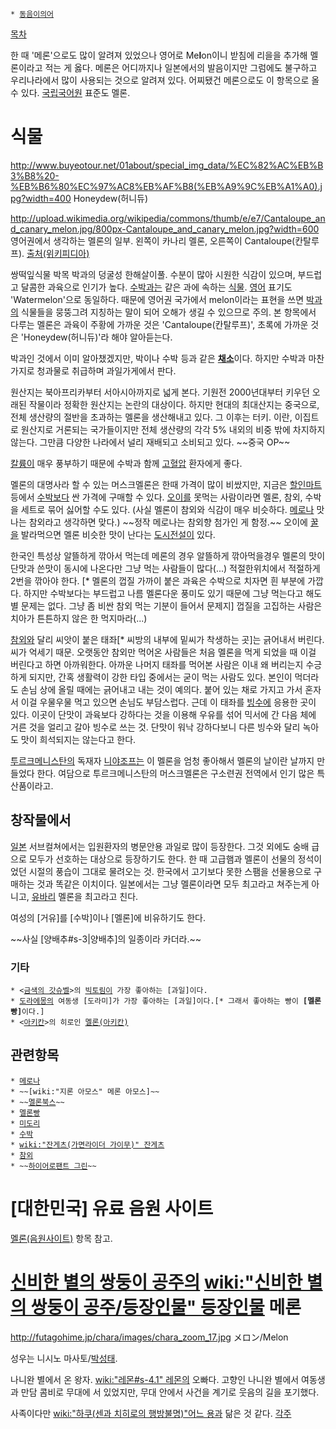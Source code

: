  * [[동음이의어]]

[[목차]]

한 때 '메론'으로도 많이 알려져 있었으나 영어로 Me'''l'''on이니 받침에 리을을 추가해 멜론이라고 적는 게 옳다. 메론은 어디까지나 일본에서의 발음이지만 그럼에도 불구하고 우리나라에서 많이 사용되는 것으로 알려져 있다. 어찌됐건 메론으로도 이 항목으로 올 수 있다. [[국립국어원]] 표준도 멜론.

= 식물 =
http://www.buyeotour.net/01about/special_img_data/%EC%82%AC%EB%B3%B8%20-%EB%B6%80%EC%97%AC8%EB%AF%B8(%EB%A9%9C%EB%A1%A0).jpg?width=400
Honeydew(허니듀)

http://upload.wikimedia.org/wikipedia/commons/thumb/e/e7/Cantaloupe_and_canary_melon.jpg/800px-Cantaloupe_and_canary_melon.jpg?width=600 영어권에서 생각하는 멜론의 일부. 왼쪽이 카나리 멜론, 오른쪽이 Cantaloupe(칸탈루프). [http://en.wikipedia.org/wiki/File:Cantaloupe_and_canary_melon.jpg 출처(위키피디아)]


쌍떡잎식물 박목 박과의 덩굴성 한해살이풀. 수분이 많아 시원한 식감이 있으며, 부드럽고 달콤한 과육으로 인기가 높다. [[수박]]과는 같은 과에 속하는 [[식물]]. [[영어]] 표기도 'Watermelon'으로 동일하다. 때문에 영어권 국가에서 melon이라는 표현을 쓰면 [[박]]과의 식물들을 뭉뚱그려 지칭하는 말이 되어 오해가 생길 수 있으므로 주의. 본 항목에서 다루는 멜론은 과육이 주황에 가까운 것은 'Cantaloupe(칸탈루프)', 초록에 가까운 것은 'Honeydew(허니듀)'라 해야 알아듣는다. 

박과인 것에서 이미 알아챘겠지만, 박이나 수박 등과 같은 '''[[채소]]'''이다. 하지만 수박과 마찬가지로 청과물로 취급하며 과일가게에서 판다. 

원산지는 북아프리카부터 서아시아까지로 넓게 본다. 기원전 2000년대부터 키우던 오래된 작물이라 정확한 원산지는 논란의 대상이다. 하지만 현대의 최대산지는 중국으로, 전체 생산량의 절반을 초과하는 멜론을 생산해내고 있다. 그 이후는 터키. 이란, 이집트로 원산지로 거론되는 국가들이지만 전체 생산량의 각각 5% 내외의 비중 밖에 차지하지 않는다. 그만큼 다양한 나라에서 널리 재배되고 소비되고 있다. ~~중국 OP~~ 

[[칼륨]]이 매우 풍부하기 때문에 수박과 함께 [[고혈압]] 환자에게 좋다.

멜론의 대명사라 할 수 있는 머스크멜론은 한때 가격이 많이 비쌌지만, 지금은 [[할인마트]] 등에서 [[수박]]보다 싼 가격에 구매할 수 있다. [[오이]]를 못먹는 사람이라면 멜론, 참외, 수박을 세트로 묶어 싫어할 수도 있다. (사실 멜론이 참외와 식감이 매우 비슷하다. [[메로나]] 맛 나는 참외라고 생각하면 맞다.) ~~정작 메로나는 참외향 첨가인 게 함정.~~ 오이에 [[꿀]]을 발라먹으면 멜론 비슷한 맛이 난다는 [[도시전설]]이 있다.

한국인 특성상 알뜰하게 깎아서 먹는데 메론의 경우 알뜰하게 깎아먹을경우 멜론의 맛이 단맛과 쓴맛이 동시에 나온다만 그냥 먹는 사람들이 많다(...) 적절한위치에서 적절하게 2번을 깎아야 한다. [* 멜론의 껍질 가까이 붙은 과육은 수박으로 치자면 흰 부분에 가깝다. 하지만 수박보다는 부드럽고 나름 멜론다운 풍미도 있기 때문에 그냥 먹는다고 해도 별 문제는 없다. 그냥 좀 비싼 참외 먹는 기분이 들어서 문제지] 껍질을 고집하는 사람은 치아가 튼튼하지 않은 한 먹지마라(...)

[[참외]]와 달리 씨앗이 붙은 태좌[* 씨방의 내부에 밑씨가 착생하는 곳]는 긁어내서 버린다. 씨가 억세기 때문. 오랫동안 참외만 먹어온 사람들은 처음 멜론을 먹게 되었을 때 이걸 버린다고 하면 아까워한다. 아까운 나머지 태좌를 먹어본 사람은 이내 왜 버리는지 수긍하게 되지만, 간혹 생활력이 강한 타입 중에서는 굳이 먹는 사람도 있다. 본인이 먹더라도 손님 상에 올릴 때에는 긁어내고 내는 것이 예의다. 붙어 있는 채로 가지고 가서 혼자서 이걸 우물우물 먹고 있으면 손님도 부담스럽다. 근데 이 태좌를 [[빙수]]에 응용한 곳이 있다. 이곳이 단맛이 과육보다 강하다는 것을 이용해 우유를 섞어 믹서에 간 다음 체에 거른 것을 얼리고 갈아 빙수로 쓰는 것. 단맛이 워낙 강하다보니 다른 빙수와 달리 녹아도 맛이 희석되지는 않는다고 한다.

[[투르크메니스탄]]의 독재자 [[니야조프]]는 이 멜론을 엄청 좋아해서 멜론의 날이란 날까지 만들었다 한다. 여담으로 투르크메니스탄의 머스크멜론은 구소련권 전역에서 인기 많은 특산품이라고.
== 창작물에서 ==
[[일본]] 서브컬쳐에서는 입원환자의 병문안용 과일로 많이 등장한다. 그것 외에도 숭배 급으로 모두가 선호하는 대상으로 등장하기도 한다. 한 때 고급햄과 멜론이 선물의 정석이었던 시절의 풍습이 그대로 물려오는 것. 한국에서 고기보다 못한 스팸을 선물용으로 구매하는 것과 똑같은 이치이다. 일본에서는 그냥 멜론이라면 모두 최고라고 쳐주는게 아니고, [[유바리]] 멜론을 최고라고 친다.

여성의 [거유]를 [수박]이나 [멜론]에 비유하기도 한다.

~~사실 [양배추#s-3|양배추]의 일종이라 카더라.~~

=== 기타 ===
 * <[[금색의 갓슈벨]]>의 [[빅토림]]이 가장 좋아하는 [과일]이다.
 * [[도라에몽]]의 여동생 [도라미]가 가장 좋아하는 [과일]이다.[* 그래서 좋아하는 빵이 '''[멜론빵]'''이다.]
 * <[[아키칸]]>의 히로인 [[멜론(아키칸)]]

== 관련항목 == 
 * [[메로나]]
 * ~~[wiki:"지론 아모스" 메론 아모스]~~
 * ~~[[멜론북스]]~~
 * [[멜론빵]]
 * [[미도리]]
 * [[수박]]
 * [[wiki:"잔게츠(가면라이더 가이무)" 잔게츠]]
 * [[참외]]
 * ~~[[하이어로팬트 그린]]~~

= [대한민국] 유료 음원 사이트 =
[[멜론(음원사이트)]] 항목 참고.

= [[신비한 별의 쌍둥이 공주]]의 [[wiki:"신비한 별의 쌍둥이 공주/등장인물" 등장인물]] 메론 =
http://futagohime.jp/chara/images/chara_zoom_17.jpg
メロン/Melon

성우는 니시노 마사토/[[박성태]].

나니완 별에서 온 왕자. [[wiki:"레몬#s-4.1" 레몬]]의 오빠다. 고향인 나니완 별에서 여동생과 만담 콤비로 무대에 서 있었지만, 무대 안에서 사건을 계기로 웃음의 길을 포기했다.

사족이다만 [[wiki:"하쿠(센과 치히로의 행방불명)"어느 용]]과 닮은 것 같다.
[[각주]]
